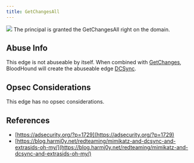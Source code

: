 ```yaml
---
title: GetChangesAll
---
```


<Frame>
  <img src="/hc/images/image-2-1.png"/>
</Frame>
The principal is granted the GetChangesAll right on the domain.

## Abuse Info

This edge is not abuseable by itself. When combined with [GetChanges](/hc/en-us/articles/GetChanges), BloodHound will create the abuseable edge [DCSync](/hc/en-us/articles/DCSync).

## Opsec Considerations

This edge has no opsec considerations.

## References

* [https://adsecurity.org/?p=1729](https://adsecurity.org/?p=1729)
* [https://blog.harmj0y.net/redteaming/mimikatz-and-dcsync-and-extrasids-oh-my/](https://blog.harmj0y.net/redteaming/mimikatz-and-dcsync-and-extrasids-oh-my/)

